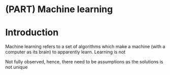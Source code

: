 # (PART) Machine learning {-} 
# Introduction

Machine learning refers to a set of algorithms which make a machine (with a computer as its brain) to apparently learn. Learning is not 



Not fully observed, hence, there need to be assumptions as the solutions is not unique

